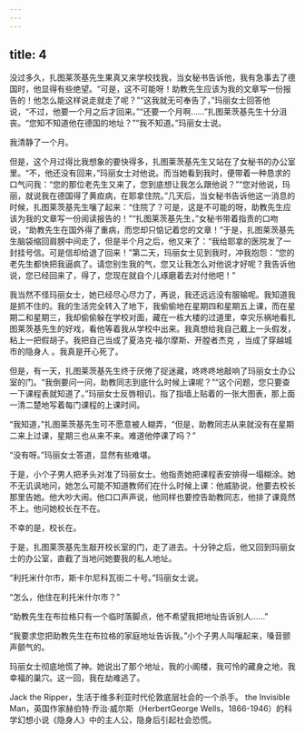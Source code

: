 ```yaml
---
---
---
```

title: 4
---



没过多久，扎图莱茨基先生果真又来学校找我，当女秘书告诉他，我有急事去了德国时，他显得有些绝望。“可是，这不可能呀！助教先生应该为我的文章写一份报告的！他怎么能这样说走就走了呢？”“这我就无可奉告了，”玛丽女士回答他说，“不过，他要一个月之后才回来。”“还要一个月啊……”扎图莱茨基先生十分沮丧。“您知不知道他在德国的地址？”“我不知道。”玛丽女士说。

我清静了一个月。

但是，这个月过得比我想象的要快得多，扎图莱茨基先生又站在了女秘书的办公室里。“不，他还没有回来，”玛丽女士对他说。而当她看到我时，便带着一种恳求的口气问我：“您的那位老先生又来了，您到底想让我怎么跟他说？”“您对他说，玛丽，就说我在德国得了黄疸病，在耶拿住院。”几天后，当女秘书告诉他这一消息的时候，扎图莱茨基先生嚷了起来：“住院了？可是，这是不可能的呀，助教先生应该为我的文章写一份阅读报告的！”“扎图莱茨基先生，”女秘书带着指责的口吻说，“助教先生在国外得了重病，而您却只惦记着您的文章！”于是，扎图莱茨基先生脑袋缩回肩膀中间走了，但是半个月之后，他又来了：“我给耶拿的医院发了一封挂号信。可是信却给退了回来！”第二天，玛丽女士见到我时，冲我抱怨：“您的老先生都快把我逼疯了。请您别生我的气，您又让我怎么对他说才好呢？我告诉他说，您已经回来了，得了，您现在就自个儿琢磨着去对付他吧！”

我当然不怪玛丽女士，她已经尽心尽力了，再说，我还远远没有服输呢。我知道我是抓不住的。我的生活完全转入了地下，我偷偷地在星期四和星期五上课，而在星期二和星期三，我却偷偷躲在学校对面，藏在一栋大楼的过道里，幸灾乐祸地看扎图莱茨基先生的好戏，看他等着我从学校中出来。我真想给我自己戴上一头假发，粘上一把假胡子。我把自己当成了夏洛克·福尔摩斯、开膛者杰克 ，当成了穿越城市的隐身人 。我真是开心死了。

但是，有一天，扎图莱茨基先生终于厌倦了捉迷藏，咚咚咚地敲响了玛丽女士办公室的门。“我倒要问一问，助教同志到底什么时候上课呢？”“这个问题，您只要查一下课程表就知道了。”玛丽女士反唇相讥，指了指墙上贴着的一张大图表，那上面一清二楚地写着每门课程的上课时间。

“我知道，”扎图莱茨基先生可不愿意被人糊弄，“但是，助教同志从来就没有在星期二来上过课，星期三也从来不来。难道他停课了吗？”

“没有呀。”玛丽女士答道，显然有些难堪。

于是，小个子男人把矛头对准了玛丽女士。他指责她把课程表安排得一塌糊涂。她不无讥讽地问，她怎么可能不知道教师们在什么时候上课：他威胁说，他要去校长那里告她。他大吵大闹。他口口声声说，他同样也要控告助教同志，他排了课竟然不上。他问她校长在不在。

不幸的是，校长在。

于是，扎图莱茨基先生敲开校长室的门，走了进去。十分钟之后，他又回到玛丽女士的办公室，直截了当地问她要我的私人地址。

“利托米什尔市，斯卡尔尼科瓦街二十号。”玛丽女士说。

“怎么，他住在利托米什尔市？”

“助教先生在布拉格只有一个临时落脚点，他不希望我把地址告诉别人……”

“我要求您把助教先生在布拉格的家庭地址告诉我。”小个子男人叫嚷起来，嗓音颤声颤气的。

玛丽女士彻底地慌了神。她说出了那个地址，我的小阁楼，我可怜的藏身之地，我幸福的巢穴。这一回，我在劫难逃了。

Jack the Ripper，生活于维多利亚时代伦敦底层社会的一个杀手。​ the Invisible Man，英国作家赫伯特·乔治·威尔斯（HerbertGeorge Wells，1866-1946）的科学幻想小说《隐身人》中的主人公，隐身后引起社会恐慌。